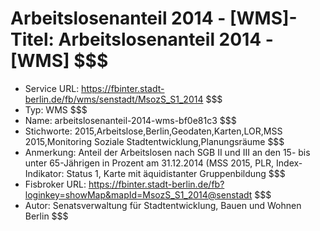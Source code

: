 # Arbeitslosenanteil 2014 - [WMS]- Titel: Arbeitslosenanteil 2014 - [WMS] $$$
- Service URL: https://fbinter.stadt-berlin.de/fb/wms/senstadt/MsozS_S1_2014 $$$
- Typ: WMS $$$
- Name: arbeitslosenanteil-2014-wms-bf0e81c3 $$$
- Stichworte: 2015,Arbeitslose,Berlin,Geodaten,Karten,LOR,MSS 2015,Monitoring Soziale Stadtentwicklung,Planungsräume $$$
- Anmerkung: Anteil der Arbeitslosen nach SGB II und III an den 15- bis unter 65-Jährigen in Prozent am 31.12.2014 (MSS 2015, PLR, Index-Indikator: Status 1, Karte mit äquidistanter Gruppenbildung $$$
- Fisbroker URL: https://fbinter.stadt-berlin.de/fb?loginkey=showMap&mapId=MsozS_S1_2014@senstadt $$$
- Autor: Senatsverwaltung für Stadtentwicklung, Bauen und Wohnen Berlin $$$
